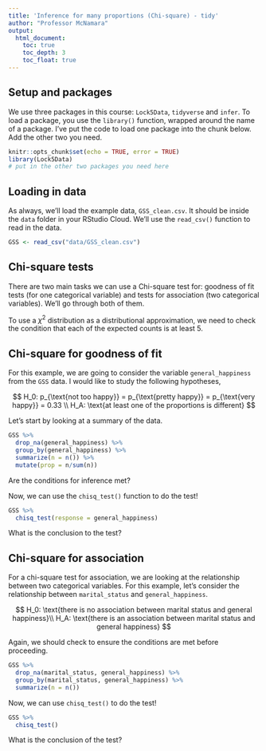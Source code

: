 ```yaml
---
title: 'Inference for many proportions (Chi-square) - tidy'
author: "Professor McNamara"
output:
  html_document:
    toc: true
    toc_depth: 3
    toc_float: true
---
```


## Setup and packages

We use three packages in this course: `Lock5Data`, `tidyverse` and `infer`. To load a package, you use the `library()` function, wrapped around the name of a package. I've put the code to load one package into the chunk below. Add the other two you need. 

```r
knitr::opts_chunk$set(echo = TRUE, error = TRUE)
library(Lock5Data)
# put in the other two packages you need here
```

## Loading in data

As always, we'll load the example data, `GSS_clean.csv`. It should be inside the `data` folder in your RStudio Cloud. We'll use the `read_csv()` function to read in the data. 

```r
GSS <- read_csv("data/GSS_clean.csv")
```

## Chi-square tests

There are two main tasks we can use a Chi-square test for: goodness of fit tests (for one categorical variable) and tests for association (two categorical variables). We'll go through both of them. 

To use a $\chi^2$ distribution as a distributional approximation, we need to check the condition that each of the expected counts is at least 5.

## Chi-square for goodness of fit

For this example, we are going to consider the variable `general_happiness` from the `GSS` data. I would like to study the following hypotheses,

$$
H_0: p_{\text{not too happy}} = p_{\text{pretty happy}} = p_{\text{very happy}} = 0.33 \\
H_A: \text{at least one of the proportions is different}
$$


Let's start by looking at a summary of the data. 

```r
GSS %>%
  drop_na(general_happiness) %>%
  group_by(general_happiness) %>%
  summarize(n = n()) %>%
  mutate(prop = n/sum(n))
```

Are the conditions for inference met? 


Now, we can use the `chisq_test()` function to do the test!

```r
GSS %>%
  chisq_test(response = general_happiness)
```


What is the conclusion to the test?


## Chi-square for association

For a chi-square test for association, we are looking at the relationship between two categorical variables. For this example, let's consider the relationship between `marital_status` and `general_happiness`. 

$$
H_0: \text{there is no association between marital status and general happiness}\\
H_A: \text{there is an association between marital status and general happiness}
$$

Again, we should check to ensure the conditions are met before proceeding. 

```r
GSS %>%
  drop_na(marital_status, general_happiness) %>%
  group_by(marital_status, general_happiness) %>%
  summarize(n = n())
```


Now, we can use `chisq_test()` to do the test!

```r
GSS %>%
  chisq_test()
```



What is the conclusion of the test?

